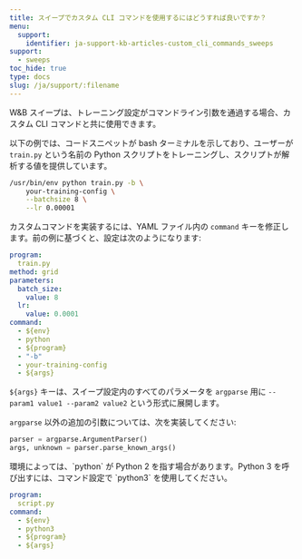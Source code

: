 ```yaml
---
title: スイープでカスタム CLI コマンドを使用するにはどうすれば良いですか？
menu:
  support:
    identifier: ja-support-kb-articles-custom_cli_commands_sweeps
support:
  - sweeps
toc_hide: true
type: docs
slug: /ja/support/:filename
---
```

W&B スイープは、トレーニング設定がコマンドライン引数を通過する場合、カスタム CLI コマンドと共に使用できます。

以下の例では、コードスニペットが bash ターミナルを示しており、ユーザーが `train.py` という名前の Python スクリプトをトレーニングし、スクリプトが解析する値を提供しています。

```bash
/usr/bin/env python train.py -b \
    your-training-config \
    --batchsize 8 \
    --lr 0.00001
```

カスタムコマンドを実装するには、YAML ファイル内の `command` キーを修正します。前の例に基づくと、設定は次のようになります:

```yaml
program:
  train.py
method: grid
parameters:
  batch_size:
    value: 8
  lr:
    value: 0.0001
command:
  - ${env}
  - python
  - ${program}
  - "-b"
  - your-training-config
  - ${args}
```

`${args}` キーは、スイープ設定内のすべてのパラメータを `argparse` 用に `--param1 value1 --param2 value2` という形式に展開します。

`argparse` 以外の追加の引数については、次を実装してください:

```python
parser = argparse.ArgumentParser()
args, unknown = parser.parse_known_args()
```

<Note>
環境によっては、`python` が Python 2 を指す場合があります。Python 3 を呼び出すには、コマンド設定で `python3` を使用してください。

```yaml
program:
  script.py
command:
  - ${env}
  - python3
  - ${program}
  - ${args}
```
</Note>
